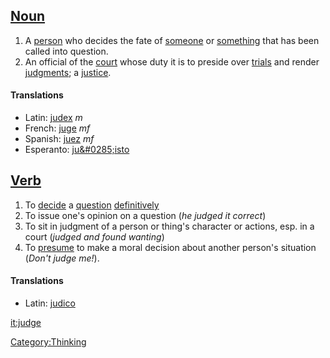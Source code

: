 ==[[Noun]]==
#A [[person]] who decides the fate of [[someone]] or [[something]] that has been called into question.
#An official of the [[court]] whose duty it is to preside over [[trial]]s and render [[judgment]]s; a [[justice]].

====Translations====
*Latin: [[judex]] ''m''
*French: [[juge]] ''mf''
*Spanish: [[juez]] ''mf''
*Esperanto: [[ju&#0285;isto]]

==[[Verb]]==
#To [[decide]] a [[question]] [[definitively]]
#To issue one's opinion on a question (''he judged it correct'')
#To sit in judgment of a person or thing's character or actions, esp. in a court (''judged and found wanting'')
#To [[presume]] to make a moral decision about another person's situation (''Don't judge me!'').

====Translations====
*Latin: [[judico]]

[[it:judge]]
[[Category:Thinking]]